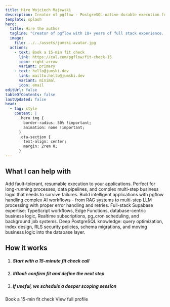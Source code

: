 ```yaml
---
title: Hire Wojciech Majewski
description: Creator of pgflow - PostgreSQL-native durable execution for modern applications. 18+ years full stack experience, Supabase community member.
template: splash
hero:
  title: Hire the author
  tagline: "Creator of pgflow with 18+ years of full stack experience. I help teams add durable execution to their applications and build AI-powered systems on Supabase."
  image:
    file: ../../assets/jumski-avatar.jpg
  actions:
    - text: Book a 15-min fit check
      link: https://cal.com/pgflow/fit-check-15
      icon: right-arrow
      variant: primary
    - text: hello@jumski.dev
      link: mailto:hello@jumski.dev
      variant: minimal
      icon: email
editUrl: false
tableOfContents: false
lastUpdated: false
head:
  - tag: style
    content: |
      .hero img {
        border-radius: 50% !important;
        animation: none !important;
      }
      .cta-section {
        text-align: center;
        margin: 2rem 0;
      }
---
```



## What I can help with

<CardGrid>
<Card title="Durable Execution" icon="puzzle">
Add fault-tolerant, resumable execution to your applications. Perfect for long-running processes, data pipelines, and complex multi-step business logic that needs to survive failures.
</Card>

<Card title="AI-powered Web Apps" icon="rocket">
Build intelligent applications with pgflow handling complex AI workflows - from RAG systems to multi-step LLM processing with proper error handling and retries.
</Card>

<Card title="Supabase Architecture" icon="seti:db">
Full-stack Supabase expertise: TypeScript workflows, Edge Functions, database-centric business logic, Realtime subscriptions, pg_cron scheduling, and background job systems.
</Card>

<Card title="PostgreSQL Expertise" icon="approve-check-circle">
Deep PostgreSQL knowledge: query optimization, index design, RLS security policies, schema migrations, and moving business logic into the database layer.
</Card>
</CardGrid>

## How it works

<Steps>

1. ##### Start with a 15-minute fit check call
2. ##### #Goal: confirm fit and define the next step
3. ##### If useful, we schedule a deeper scoping session

</Steps>

<div class="cta-section">
  <LinkButton href="https://cal.com/pgflow/fit-check-15" variant="primary" icon="right-arrow">
    Book a 15-min fit check
  </LinkButton>

  <LinkButton href="https://jumski.dev" variant="minimal" icon="external">
    View full profile
  </LinkButton>
</div>
